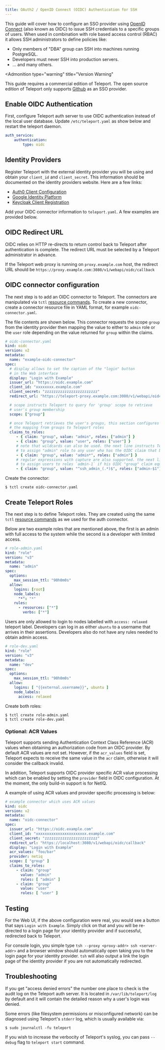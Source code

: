 ```yaml
---
title: OAuth2 / OpenID Connect (OIDC) Authentication for SSH
---
```


This guide will cover how to configure an SSO provider using [OpenID Connect](http://openid.net/connect/)
(also known as OIDC) to issue SSH credentials to a specific groups of users.
When used in combination with role based access control (RBAC) it allows SSH
administrators to define policies like:

- Only members of "DBA" group can SSH into machines running PostgreSQL.
- Developers must never SSH into production servers.
- ... and many others.

<Admonition
  type="warning"
  title="Version Warning"
>
  This guide requires a commercial edition of Teleport. The open source
  edition of Teleport only supports [Github](admin-guide.mdx#github-oauth-20) as
  an SSO provider.
</Admonition>

## Enable OIDC Authentication

First, configure Teleport auth server to use OIDC authentication instead of the local
user database. Update `/etc/teleport.yaml` as show below and restart the
teleport daemon.

```yaml
auth_service:
    authentication:
        type: oidc
```

## Identity Providers

Register Teleport with the external identity provider you will be using and
obtain your `client_id` and `client_secret`. This information should be
documented on the identity providers website. Here are a few links:

- [Auth0 Client Configuration](https://auth0.com/docs/clients)
- [Google Identity Platform](https://developers.google.com/identity/protocols/OpenIDConnect)
- [Keycloak Client Registration](https://www.keycloak.org/docs/latest/securing_apps/index.html#_client_registration)

Add your OIDC connector information to `teleport.yaml`. A few examples are
provided below.

## OIDC Redirect URL

OIDC relies on HTTP re-directs to return control back to Teleport after
authentication is complete. The redirect URL must be selected by a Teleport
administrator in advance.

If the Teleport web proxy is running on `proxy.example.com` host, the redirect URL
should be `https://proxy.example.com:3080/v1/webapi/oidc/callback`

## OIDC connector configuration

The next step is to add an OIDC connector to Teleport. The connectors are manipulated
via `tctl` [resource commands](admin-guide.mdx#resources). To create a new connector,
create a connector resource file in YAML format, for example `oidc-connector.yaml`.

The file contents are shown below. This connector requests the scope `group`
from the identity provider then mapping the value to either to `admin` role or
the `user` role depending on the value returned for `group` within the claims.

```yaml
# oidc-connector.yaml
kind: oidc
version: v2
metadata:
  name: "example-oidc-connector"
spec:
  # display allows to set the caption of the "login" button
  # in the Web interface
  display: "Login with Example"
  issuer_url: "https://oidc.example.com"
  client_id: "xxxxxxxx.example.com"
  client_secret: "zzzzzzzzzzzzzzzzzzzzzzzz"
  redirect_url: "https://teleport-proxy.example.com:3080/v1/webapi/oidc/callback"

  # scope instructs Teleport to query for 'group' scope to retrieve
  # user's group membership
  scope: ["group"]

  # once Teleport retrieves the user's groups, this section configures
  # the mapping from groups to Teleport roles
  claims_to_roles:
     - { claim: "group", value: "admin", roles: ["admin"] }
     - { claim: "group", value: "user", roles: ["user"] }
     # note that wildcards can also be used. the next line instructs Teleport
     # to assign "admin" role to any user who has the OIDC claim that begins with "admin":
     - { claim: "group", value: "admin*", roles: ["admin"] }
     # regular expressions with capture are also supported. the next line instructs Teleport
     # to assign users to roles `admin-1` if his OIDC "group" claim equals 'ssh_admin_1':
     - { claim: "group", value: "^ssh_admin_(.*)$", roles: ["admin-$1"] }
```

Create the connector:

```bsh
$ tctl create oidc-connector.yaml
```

## Create Teleport Roles

The next step is to define Teleport roles. They are created using the same
`tctl` [resource commands](admin-guide.mdx#resources) as we used for the auth
connector.

Below are two example roles that are mentioned above, the first is an admin
with full access to the system while the second is a developer with limited
access.

```yaml
# role-admin.yaml
kind: "role"
version: "v3"
metadata:
  name: "admin"
spec:
  options:
    max_session_ttl: "90h0m0s"
  allow:
    logins: [root]
    node_labels:
      "*": "*"
    rules:
      - resources: ["*"]
        verbs: ["*"]
```

Users are only allowed to login to nodes labelled with `access: relaxed`
teleport label. Developers can log in as either `ubuntu` to a username that
arrives in their assertions. Developers also do not have any rules needed to
obtain admin access.

```yaml
# role-dev.yaml
kind: "role"
version: "v3"
metadata:
  name: "dev"
spec:
  options:
    max_session_ttl: "90h0m0s"
  allow:
    logins: [ "{{external.username}}", ubuntu ]
    node_labels:
      access: relaxed
```

Create both roles:

```bsh
$ tctl create role-admin.yaml
$ tctl create role-dev.yaml
```

### Optional: ACR Values

Teleport supports sending Authentication Context Class Reference (ACR) values
when obtaining an authorization code from an OIDC provider. By default ACR
values are not set. However, if the `acr_values` field is set, Teleport expects
to receive the same value in the `acr` claim, otherwise it will consider the
callback invalid.

In addition, Teleport supports OIDC provider specific ACR value processing
which can be enabled by setting the `provider` field in OIDC configuration. At
the moment, the only build-in support is for NetIQ.

A example of using ACR values and provider specific processing is below:

```yaml
# example connector which uses ACR values
kind: oidc
version: v2
metadata:
  name: "oidc-connector"
spec:
  issuer_url: "https://oidc.example.com"
  client_id: "xxxxxxxxxxxxxxxxxxxxxxx.example.com"
  client_secret: "zzzzzzzzzzzzzzzzzzzzzzzz"
  redirect_url: "https://localhost:3080/v1/webapi/oidc/callback"
  display: "Login with Example"
  acr_values: "foo/bar"
  provider: netiq
  scope: [ "group" ]
  claims_to_roles:
     - claim: "group"
       value: "admin"
       roles: [ "admin" ]
     - claim: "group"
       value: "user"
       roles: [ "user" ]
```

## Testing

For the Web UI, if the above configuration were real, you would see a button
that says `Login with Example`. Simply click on that and you will be
re-directed to a login page for your identity provider and if successful,
redirected back to Teleport.

For console login, you simple type `tsh --proxy <proxy-addr> ssh <server-addr>`
and a browser window should automatically open taking you to the login page for
your identity provider. `tsh` will also output a link the login page of the
identity provider if you are not automatically redirected.

## Troubleshooting

If you get "access denied errors" the number one place to check is the audit
log on the Teleport auth server. It is located in `/var/lib/teleport/log` by
default and it will contain the detailed reason why a user's login was denied.

Some errors (like filesystem permissions or misconfigured network) can be
diagnosed using Teleport's `stderr` log, which is usually available via:

```bsh
$ sudo journalctl -fu teleport
```

If you wish to increase the verbocity of Teleport's syslog, you can pass
`--debug` flag to `teleport start` command.
